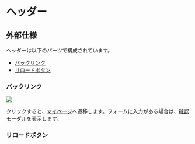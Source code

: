 
# ヘッダー

<ImageRow sp={sp} pc={pc} />

## 外部仕様

ヘッダーは以下のパーツで構成されています。

- [バックリンク](#バックリンク)
- [リロードボタン](#リロードボタン)

### バックリンク

<Image src={backLink} size={100} />

クリックすると、[マイページ](/specs/features/settings/mypage)へ遷移します。フォームに入力がある場合は、[確認モーダル](./confirm-modal)を表示します。

### リロードボタン
